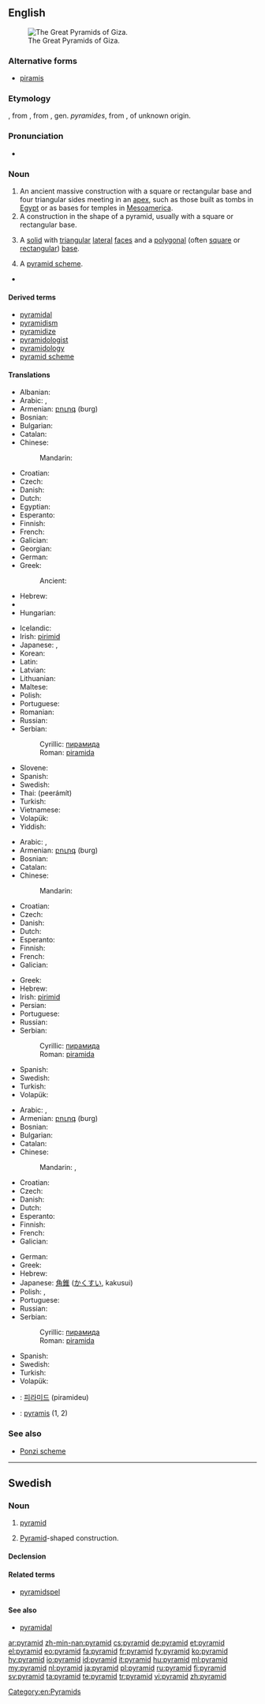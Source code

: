 ==English==
{{wikipedia}}
[[Image:All Gizah Pyramids.jpg|thumb|right|The Great Pyramids of Giza.]]

===Alternative forms===
* [[piramis]] {{qualifier|obsolete}}

===Etymology===
{{etyl|fr}} {{term|pyramide||lang=fr}}, from {{etyl|fro}} {{term|piramide||lang=fro}}, from {{etyl|la}} {{term|pyramis||lang=la}}, gen. ''pyramides'', from {{etyl|grc}} {{term|sc=polytonic|πυραμίς||tr=pyramís}}, of unknown origin.

===Pronunciation===
* {{audio|en-us-pyramid.ogg|Audio (US)}}

===Noun===
{{en-noun}}

# An ancient massive construction with a square or rectangular base and four triangular sides meeting in an [[apex]], such as those built as tombs in [[Egypt]] or as bases for temples in [[Mesoamerica]].
# A construction in the shape of a pyramid, usually with a square or rectangular base.
# {{geometry}} A [[solid]] with [[triangular]] [[lateral]] [[face]]s and a [[polygonal]] (often [[square]] or [[rectangular]]) [[base]].
# A [[pyramid scheme]].
* {{seeCites}}

====Derived terms====
* [[pyramidal]]
* [[pyramidism]]
* [[pyramidize]]
* [[pyramidologist]]
* [[pyramidology]]
* [[pyramid scheme]]

====Translations====
{{trans-top|ancient construction}}
* Albanian: {{t-|sq|piramidë|f|xs=Albanian}}
* Arabic: {{t-|ar|هرم|m|tr=háram}}, {{qualifier|plural}} {{t-|ar|أهرام|m|p|tr='ahraam}}
* Armenian: [[բուրգ]] (burg)
* Bosnian: {{t-|bs|piramida|f}}
* Bulgarian: {{t-|bg|пирамида|f|tr=piramída|sc=Cyrl}}
* Catalan: {{t-|ca|piràmide|f}}
* Chinese:
*: Mandarin: {{t-|cmn|金字塔|tr=jīnzìtǎ|sc=Hani}}
* Croatian: {{t+|hr|piramida|f|alt=piramída}}
* Czech: {{t+|cs|pyramida|f}}
* Danish: {{t-|da|pyramide|c}}
* Dutch: {{t+|nl|piramide|f}}
* Egyptian: {{tø|egy|𓍋𓅓𓂋𓉴|tr=mr|sc=Egyp}}
* Esperanto: {{t-|eo|piramido|xs=Esperanto}}
* Finnish: {{t+|fi|pyramidi}}
* French: {{t+|fr|pyramide|f}}
* Galician: {{t+|gl|pirámide|f}}
* Georgian: {{t-|ka|პირამიდა|tr=piramida|sc=Geor|xs=Georgian}}
* German: {{t+|de|Pyramide|f}}
* Greek: {{t+|el|πυραμίδα|f|tr=piramída}}
*: Ancient: {{tø|grc|πυραμίς|f|tr=piramís}}
* Hebrew: {{t+|he|פירמידה|f|tr=piramída}}
* {{trreq|hi}}
* Hungarian: {{t+|hu|piramis}}
{{trans-mid}}
* Icelandic: {{t-|is|pýramídi}}
* Irish: [[pirimid]] {{f}}
* Japanese: {{t+|ja|ピラミッド|tr=piramiddo}}, {{t+|ja|金字塔|tr=きんじとう, kinjitō}}
* Korean: {{t-|ko|피라미드|tr=phiramideu|sc=Hang}}
* Latin: {{t-|la|pyramis|f}}
* Latvian: {{t-|lv|piramīda|f|xs=Latvian}}
* Lithuanian: {{t-|lt|piramidė|f|xs=Lithuanian}}
* Maltese: {{t-|mt|piramida|f|xs=Maltese}}
* Polish: {{t+|pl|piramida|f}}
* Portuguese: {{t+|pt|pirâmide|f}}
* Romanian: {{t-|ro|piramidă|f}}
* Russian: {{t+|ru|пирамида|f|tr=piramída}}
* Serbian:
*: Cyrillic: [[пирамида]] {{f}}
*: Roman: [[piramida]] {{f}}
* Slovene: {{t+|sl|piramida|f}}
* Spanish: {{t+|es|pirámide}}
* Swedish: {{t+|sv|pyramid|c}}
* Thai: {{Thai|[[พีระมิด]]}} (peerámít)
* Turkish: {{t+|tr|piramit}}
* Vietnamese: {{t+|vi|kim tự tháp|xs=Vietnamese}}
* Volapük: {{t+|vo|piramid}}
* Yiddish: {{t-|yi|פיראמיד|tr=piramid|xs=Yiddish}}
{{trans-bottom}}

{{trans-top|construction}}
* Arabic: {{t-|ar|هرم|m|tr=háram}}, {{qualifier|plural}} {{t-|ar|أهرام|m|p|tr='ahraam}}
* Armenian: [[բուրգ]] (burg)
* Bosnian: {{t-|bs|piramida|f}}
* Catalan: {{t-|ca|piràmide|f}}
* Chinese:
*: Mandarin: {{t-|cmn|金字塔|tr=jīnzìtǎ|sc=Hani}}
* Croatian: {{t+|hr|piramida|f|alt=piramída}}
* Czech: {{t+|cs|pyramida|f}}
* Danish: {{t-|da|pyramide|c}}
* Dutch: {{t+|nl|piramide|f}}
* Esperanto: {{t-|eo|piramido|xs=Esperanto}}
* Finnish: {{t+|fi|pyramidi}}
* French: {{t+|fr|pyramide|f}}
* Galician: {{t+|gl|pirámide|f}}
{{trans-mid}}
* Greek: {{t+|el|πυραμίδα|f|tr=piramída}}
* Hebrew: {{t+|he|פירמידה|f|tr=piramída}}
* Irish: [[pirimid]] {{f}}
* Persian: {{t+|fa|هرم|sc=fa-Arab}}
* Portuguese: {{t+|pt|pirâmide|f}}
* Russian: {{t+|ru|пирамида|f|tr=piramída}}
* Serbian:
*: Cyrillic: [[пирамида]] {{f}}
*: Roman: [[piramida]] {{f}}
* Spanish: {{t+|es|pirámide}}
* Swedish: {{t+|sv|pyramid|c}}
* Turkish: {{t+|tr|piramit}}
* Volapük: {{t+|vo|piramid}}
{{trans-bottom}}

{{trans-top|notion in geometry}}
* Arabic: {{t-|ar|هرم|m|tr=háram}}, {{qualifier|plural}} {{t-|ar|أهرام|m|p|tr='ahraam}}
* Armenian: [[բուրգ]] (burg)
* Bosnian: {{t-|bs|piramida|f}}
* Bulgarian: {{t-|bg|пирамида|f|tr=piramída|sc=Cyrl}}
* Catalan: {{t-|ca|piràmide|f}}
* Chinese:
*: Mandarin: {{t-|cmn|角錐|sc=Hani}}, {{t|cmn|角锥|tr=jiǎozhuī|sc=Hani}}
* Croatian: {{t+|hr|piramida|f|alt=piramída}}
* Czech: {{t+|cs|jehlan|m}}
* Danish: {{t-|da|pyramide|c}}
* Dutch: {{t+|nl|piramide|f}}
* Esperanto: {{t-|eo|piramido|xs=Esperanto}}
* Finnish: {{t+|fi|pyramidi}}
* French: {{t+|fr|pyramide|f}}
* Galician: {{t+|gl|pirámide|f}}
{{trans-mid}}
* German: {{t+|de|Pyramide|f}}
* Greek: {{t+|el|πυραμίδα|f|tr=piramída}}
* Hebrew: {{t+|he|פירמידה|f|tr=piramída}}
* Japanese: [[角錐]] ([[かくすい]], kakusui)
* Polish: {{t+|pl|ostrosłup|m}}, {{t+|pl|piramida|f}}
* Portuguese: {{t+|pt|pirâmide|f}}
* Russian: {{t+|ru|пирамида|f|tr=piramída}}
* Serbian:
*: Cyrillic: [[пирамида]] {{f}}
*: Roman: [[piramida]] {{f}}
* Spanish: {{t+|es|pirámide}}
* Swedish: {{t+|sv|pyramid|c}}
* Turkish: {{t+|tr|piramit}}
* Volapük: {{t+|vo|piramid}}
{{trans-bottom}}

{{trans-see|pyramid scheme}}
<!--Remove this section once all of the translations below have been moved into the tables above.-->
{{checktrans-top}}
* {{ttbc|ko}}: [[피라미드]] (piramideu)
* {{ttbc|la}}: [[pyramis]] {{f}} (1, 2)
{{trans-bottom}}

===See also===
* [[Ponzi scheme]]

[[Category:en:Pyramids]]

----

==Swedish==

===Noun===
{{sv-noun|g=c}}

# {{geometry|lang=sv}} [[#English|pyramid]]
# [[#English|Pyramid]]-shaped construction.<!--isn't that the same as a pyramid?-->

====Declension====
{{sv-noun-reg-r-c|2=pyramide}}

====Related terms====
* [[pyramidspel]]

====See also====
* [[pyramidal]]

[[ar:pyramid]]
[[zh-min-nan:pyramid]]
[[cs:pyramid]]
[[de:pyramid]]
[[et:pyramid]]
[[el:pyramid]]
[[eo:pyramid]]
[[fa:pyramid]]
[[fr:pyramid]]
[[fy:pyramid]]
[[ko:pyramid]]
[[hy:pyramid]]
[[io:pyramid]]
[[id:pyramid]]
[[it:pyramid]]
[[hu:pyramid]]
[[ml:pyramid]]
[[my:pyramid]]
[[nl:pyramid]]
[[ja:pyramid]]
[[pl:pyramid]]
[[ru:pyramid]]
[[fi:pyramid]]
[[sv:pyramid]]
[[ta:pyramid]]
[[te:pyramid]]
[[tr:pyramid]]
[[vi:pyramid]]
[[zh:pyramid]]